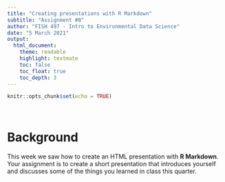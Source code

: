 ```yaml
---
title: "Creating presentations with R Markdown"
subtitle: "Assignment #8"
author: "FISH 497 - Intro to Environmental Data Science"
date: "5 March 2021"
output:
  html_document:
    theme: readable
    highlight: textmate
    toc: false
    toc_float: true
    toc_depth: 3
---
```


```r
knitr::opts_chunk$set(echo = TRUE)
```

<br>

# Background

This week we saw how to create an HTML presentation with **R Markdown**. Your assignment is to create a short presentation that introduces yourself and discusses some of the things you learned in class this quarter.

